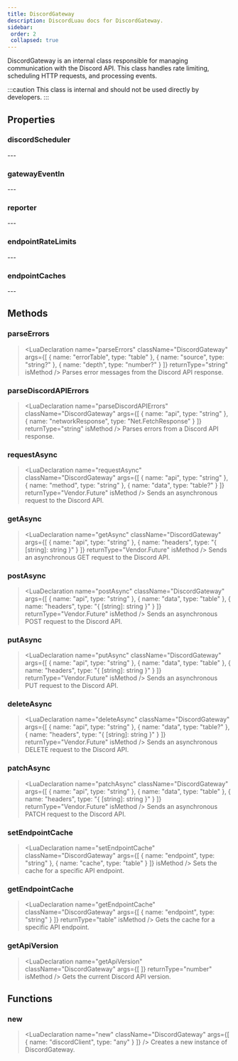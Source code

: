 ```yaml
---
title: DiscordGateway
description: DiscordLuau docs for DiscordGateway.
sidebar:
 order: 2
 collapsed: true
---
```

[//]: # (This file was automatically compiled through the Generator luau code under this repository)
[//]: # (if you want to edit the documentation of discord-luau, please write changes)
[//]: # (to the discord-luau repository itself, we extract the comments from discord-luau and translate)
[//]: # (them into markdown files that Nextra can interpret!)

[//]: # (----- DOCUMENT IMPORTS ----- )


[//]: # (----- DOCUMENT DESCRIPTION ----- )

DiscordGateway is an internal class responsible for managing communication with the Discord API. This class handles rate limiting, scheduling HTTP requests, and processing events.

:::caution
This class is internal and should not be used directly by developers.
:::

[//]: # (----- DOCUMENT PROPERTIES ----- )

## Properties

### discordScheduler

<LuaProperty name="DiscordGateway.discordScheduler" type="Network.HTTPScheduler" />
---
	
### gatewayEventIn

<LuaProperty name="DiscordGateway.gatewayEventIn" type="Network.EventIn" />
---
	
### reporter

<LuaProperty name="DiscordGateway.reporter" type="Vendor.Console" />
---
	
### endpointRateLimits

<LuaProperty name="DiscordGateway.endpointRateLimits" type="{ [string]: HTTPRatelimit.HTTPRatelimit }" />
---
	
### endpointCaches

<LuaProperty name="DiscordGateway.endpointCaches" type="{ [string]: { [any]: any } }" />
---
	

[//]: # (----- DOCUMENT METHODS ----- )

## Methods

### parseErrors

> <LuaDeclaration name="parseErrors" className="DiscordGateway" args={[ { name: "errorTable", type: "table" }, { name: "source", type: "string?" }, { name: "depth", type: "number?" } ]} returnType="string" isMethod />
Parses error messages from the Discord API response.
### parseDiscordAPIErrors

> <LuaDeclaration name="parseDiscordAPIErrors" className="DiscordGateway" args={[ { name: "api", type: "string" }, { name: "networkResponse", type: "Net.FetchResponse" } ]} returnType="string" isMethod />
Parses errors from a Discord API response.
### requestAsync

> <LuaDeclaration name="requestAsync" className="DiscordGateway" args={[ { name: "api", type: "string" }, { name: "method", type: "string" }, { name: "data", type: "table?" } ]} returnType="Vendor.Future" isMethod />
Sends an asynchronous request to the Discord API.
### getAsync

> <LuaDeclaration name="getAsync" className="DiscordGateway" args={[ { name: "api", type: "string" }, { name: "headers", type: "{ [string]: string }" } ]} returnType="Vendor.Future" isMethod />
Sends an asynchronous GET request to the Discord API.
### postAsync

> <LuaDeclaration name="postAsync" className="DiscordGateway" args={[ { name: "api", type: "string" }, { name: "data", type: "table" }, { name: "headers", type: "{ [string]: string }" } ]} returnType="Vendor.Future" isMethod />
Sends an asynchronous POST request to the Discord API.
### putAsync

> <LuaDeclaration name="putAsync" className="DiscordGateway" args={[ { name: "api", type: "string" }, { name: "data", type: "table" }, { name: "headers", type: "{ [string]: string }" } ]} returnType="Vendor.Future" isMethod />
Sends an asynchronous PUT request to the Discord API.
### deleteAsync

> <LuaDeclaration name="deleteAsync" className="DiscordGateway" args={[ { name: "api", type: "string" }, { name: "data", type: "table?" }, { name: "headers", type: "{ [string]: string }" } ]} returnType="Vendor.Future" isMethod />
Sends an asynchronous DELETE request to the Discord API.
### patchAsync

> <LuaDeclaration name="patchAsync" className="DiscordGateway" args={[ { name: "api", type: "string" }, { name: "data", type: "table" }, { name: "headers", type: "{ [string]: string }" } ]} returnType="Vendor.Future" isMethod />
Sends an asynchronous PATCH request to the Discord API.
### setEndpointCache

> <LuaDeclaration name="setEndpointCache" className="DiscordGateway" args={[ { name: "endpoint", type: "string" }, { name: "cache", type: "table" } ]} isMethod />
Sets the cache for a specific API endpoint.
### getEndpointCache

> <LuaDeclaration name="getEndpointCache" className="DiscordGateway" args={[ { name: "endpoint", type: "string" } ]} returnType="table" isMethod />
Gets the cache for a specific API endpoint.
### getApiVersion

> <LuaDeclaration name="getApiVersion" className="DiscordGateway" args={[  ]} returnType="number" isMethod />
Gets the current Discord API version.

[//]: # (----- DOCUMENT FUNCTIONS ----- )

## Functions

### new

> <LuaDeclaration name="new" className="DiscordGateway" args={[ { name: "discordClient", type: "any" } ]} />
Creates a new instance of DiscordGateway.

